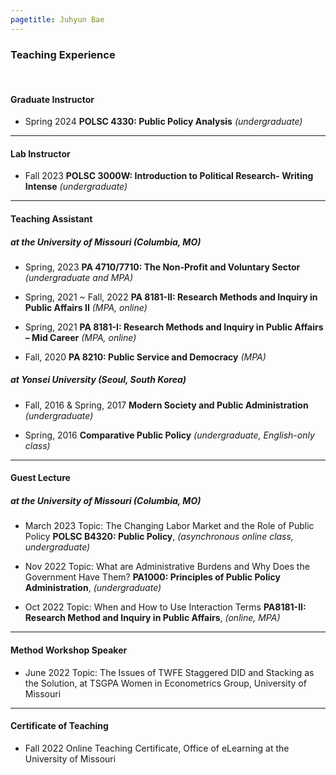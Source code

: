 ```yaml
---
pagetitle: Juhyun Bae
---
```


<link rel="stylesheet" href="styles.css" type="text/css">


### Teaching Experience
<br>

#### Graduate Instructor
* Spring 2024 __POLSC 4330: Public Policy Analysis__ _(undergraduate)_

------

#### Lab Instructor
* Fall 2023 __POLSC 3000W: Introduction to Political Research- Writing Intense__ _(undergraduate)_

------

#### Teaching Assistant
##### at the University of Missouri (Columbia, MO)
* Spring, 2023 __PA 4710/7710: The Non-Profit and Voluntary Sector__ _(undergraduate and MPA)_

* Spring, 2021 ~ Fall, 2022	__PA 8181-II: Research Methods and Inquiry in Public Affairs II__ _(MPA, online)_

* Spring, 2021 __PA 8181-I: Research Methods and Inquiry in Public Affairs – Mid Career__ _(MPA, online)_

* Fall, 2020	__PA 8210: Public Service and Democracy__ _(MPA)_

##### at Yonsei University (Seoul, South Korea)
* Fall, 2016 & Spring, 2017 __Modern Society and Public Administration__ _(undergraduate)_

* Spring, 2016 __Comparative Public Policy__ _(undergraduate, English-only class)_

------

#### Guest Lecture
##### at the University of Missouri (Columbia, MO)
* March 2023 Topic: The Changing Labor Market and the Role of Public Policy __POLSC B4320: Public Policy__, _(asynchronous online class, undergraduate)_

* Nov 2022	Topic: What are Administrative Burdens and Why Does the Government Have Them? __PA1000: Principles of Public Policy Administration__, _(undergraduate)_

* Oct 2022	Topic: When and How to Use Interaction Terms __PA8181-II: Research Method and Inquiry in Public Affairs__, _(online, MPA)_

------

#### Method Workshop Speaker

* June 2022 Topic: The Issues of TWFE Staggered DID and Stacking as the Solution, at TSGPA Women in Econometrics Group, University of Missouri 

------

#### Certificate of Teaching 
* Fall 2022	Online Teaching Certificate, Office of eLearning at the University of Missouri

